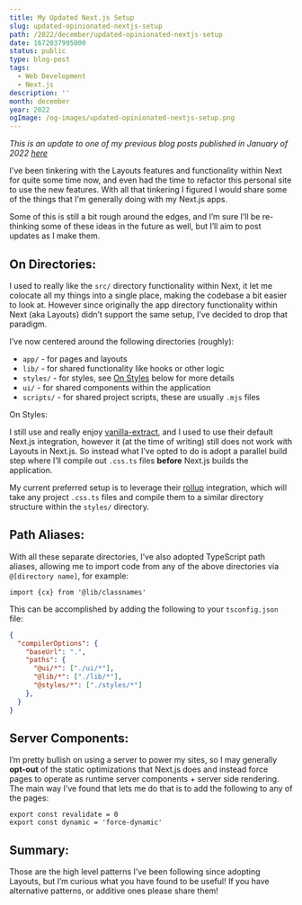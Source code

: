 ```yaml
---
title: My Updated Next.js Setup
slug: updated-opinionated-nextjs-setup
path: /2022/december/updated-opinionated-nextjs-setup
date: 1672037995000
status: public
type: blog-post
tags:
  - Web Development
  - Next.js
description: ''
month: december
year: 2022
ogImage: /og-images/updated-opinionated-nextjs-setup.png
---
```



_This is an update to one of my previous blog posts published in January of 2022 [here](/2022/january/my-opinionated-nextjs-setup)_

I've been tinkering with the Layouts features and functionality within Next for quite some time now, and even had the time to refactor this personal site to use the new features. With all that tinkering I figured I would share some of the things that I'm generally doing with my Next.js apps. 

Some of this is still a bit rough around the edges, and I’m sure I’ll be re-thinking some of these ideas in the future as well, but I’ll aim to post updates as I make them.

## On Directories:

I used to really like the `src/` directory functionality within Next, it let me colocate all my things into a single place, making the codebase a bit easier to look at. However since originally the app directory functionality within Next (aka Layouts) didn’t support the same setup, I’ve decided to drop that paradigm.

I’ve now centered around the following directories (roughly):

- `app/` - for pages and layouts
- `lib/` - for shared functionality like hooks or other logic
- `styles/` - for styles, see [On Styles](#on-styles) below for more details
- `ui/` - for shared components within the application
- `scripts/` - for shared project scripts, these are usually `.mjs` files

<Heading level={2} id="on-styles">On Styles:</Heading>

I still use and really enjoy [vanilla-extract]([https://vanilla-extract.style/](https://vanilla-extract.style/)), and I used to use their default Next.js integration, however it (at the time of writing) still does not work with Layouts in Next.js. So instead what I’ve opted to do is adopt a parallel build step where I’ll compile out `.css.ts` files **before** Next.js builds the application.

My current preferred setup is to leverage their [rollup]([https://vanilla-extract.style/documentation/integrations/rollup/](https://vanilla-extract.style/documentation/integrations/rollup/)) integration, which will take any project `.css.ts` files and compile them to a similar directory structure within the `styles/` directory.

## Path Aliases:

With all these separate directories, I’ve also adopted TypeScript path aliases, allowing me to import code from any of the above directories via `@[directory name]`, for example:

```tsx
import {cx} from '@lib/classnames'
```

This can be accomplished by adding the following to your `tsconfig.json` file:

```json
{
  "compilerOptions": {
    "baseUrl": ".",
    "paths": {
      "@ui/*": ["./ui/*"],
      "@lib/*": ["./lib/*"],
      "@styles/*": ["./styles/*"]
    },
  }
}
```

## Server Components:

I’m pretty bullish on using a server to power my sites, so I may generally **opt-out** of the static optimizations that Next.js does and instead force pages to operate as runtime server components + server side rendering. The main way I’ve found that lets me do that is to add the following to any of the pages:

```tsx
export const revalidate = 0
export const dynamic = 'force-dynamic'
```

## Summary:

Those are the high level patterns I’ve been following since adopting Layouts, but I’m curious what you have found to be useful! If you have alternative patterns, or additive ones please share them!
